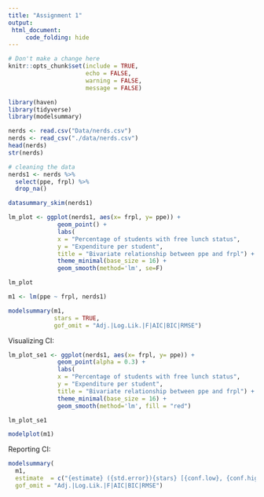 ```yaml
---
title: "Assignment 1"
output: 
 html_document:
     code_folding: hide
---
```


```r
# Don't make a change here
knitr::opts_chunk$set(include = TRUE,
                      echo = FALSE,
                      warning = FALSE,
                      message = FALSE)
```


```r
library(haven)
library(tidyverse)
library(modelsummary)
```


```r
nerds <- read.csv("Data/nerds.csv") 
nerds <- read_csv("./data/nerds.csv") 
head(nerds)
str(nerds)
```


```r
# cleaning the data
nerds1 <- nerds %>% 
  select(ppe, frpl) %>% 
  drop_na()

datasummary_skim(nerds1)

```


```r
lm_plot <- ggplot(nerds1, aes(x= frpl, y= ppe)) +
              geom_point() +
              labs(
              x = "Percentage of students with free lunch status",
              y = "Expenditure per student",
              title = "Bivariate relationship between ppe and frpl") +
              theme_minimal(base_size = 16) +
              geom_smooth(method='lm', se=F)

lm_plot
```


```r
m1 <- lm(ppe ~ frpl, nerds1)

modelsummary(m1,
             stars = TRUE,
             gof_omit = "Adj.|Log.Lik.|F|AIC|BIC|RMSE")

```

Visualizing CI:

```r
lm_plot_se1 <- ggplot(nerds1, aes(x= frpl, y= ppe)) +
              geom_point(alpha = 0.3) +
              labs(
              x = "Percentage of students with free lunch status",
              y = "Expenditure per student",
              title = "Bivariate relationship between ppe and frpl") +
              theme_minimal(base_size = 16) +
              geom_smooth(method='lm', fill = "red")

lm_plot_se1
```

```r
modelplot(m1)
```

Reporting CI:

```r
modelsummary(
  m1,
  estimate  = c("{estimate} ({std.error}){stars} [{conf.low}, {conf.high}]"),
  gof_omit = "Adj.|Log.Lik.|F|AIC|BIC|RMSE")
```

